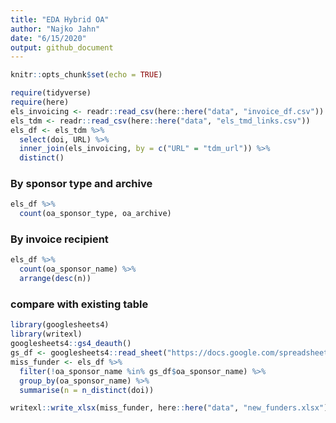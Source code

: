 ```yaml
---
title: "EDA Hybrid OA"
author: "Najko Jahn"
date: "6/15/2020"
output: github_document
---
```


```r
knitr::opts_chunk$set(echo = TRUE)
```

```r
require(tidyverse)
require(here)
els_invoicing <- readr::read_csv(here::here("data", "invoice_df.csv"))
els_tdm <- readr::read_csv(here::here("data", "els_tmd_links.csv"))
els_df <- els_tdm %>%
  select(doi, URL) %>%
  inner_join(els_invoicing, by = c("URL" = "tdm_url")) %>% 
  distinct()
```

### By sponsor type and archive

```r
els_df %>%
  count(oa_sponsor_type, oa_archive)
```

### By invoice recipient

```r
els_df %>%
  count(oa_sponsor_name) %>%
  arrange(desc(n))
```

### compare with existing table

```r
library(googlesheets4)
library(writexl)
googlesheets4::gs4_deauth()
gs_df <- googlesheets4::read_sheet("https://docs.google.com/spreadsheets/d/1AqjCLn6VNGJpQ6zdmFSwuhFsDBIITSxijA0r0WLJZTQ/")
miss_funder <- els_df %>%
  filter(!oa_sponsor_name %in% gs_df$oa_sponsor_name) %>%
  group_by(oa_sponsor_name) %>%
  summarise(n = n_distinct(doi))

writexl::write_xlsx(miss_funder, here::here("data", "new_funders.xlsx"))
```